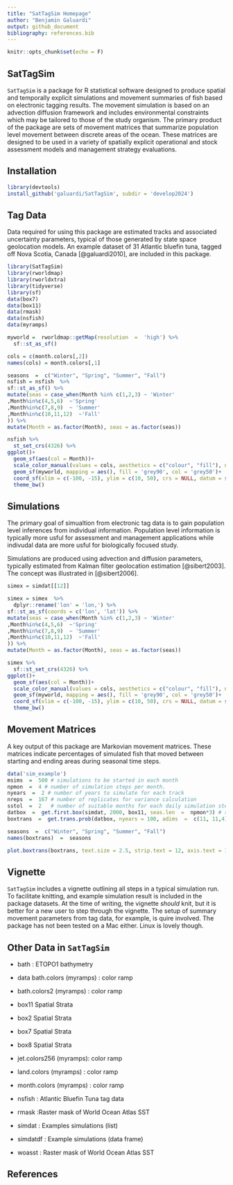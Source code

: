 ```yaml
---
title: "SatTagSim Homepage"
author: "Benjamin Galuardi"
output: github_document
bibliography: references.bib
---
```


```r
knitr::opts_chunk$set(echo = F)
```

## SatTagSim

`SatTagSim` is a package for R statistical software designed to produce spatial and temporally explicit simulations and movement summaries of fish based on electronic tagging results. The movement simulation is based on an advection diffusion framework and includes environmental constraints which may be tailored to those of the study organism. The primary product of the package are sets of movement matrices that summarize population level movement between discrete areas of the ocean. These matrices are designed to be used in a variety of spatially explicit operational and stock assessment models and management strategy evaluations.

## Installation
```r
library(devtools)
install_github('galuardi/SatTagSim', subdir = 'develop2024')

```


## Tag Data

Data required for using this package are estimated tracks and associated uncertainty parameters, typical of those generated by state space geolocation models. An example dataset of 31 Atlantic bluefin tuna, tagged off Nova Scotia, Canada [@galuardi2010], are included in this package.

```r
library(SatTagSim)
library(rworldmap)
library(rworldxtra)
library(tidyverse)
library(sf)
data(box7)
data(box11)
data(rmask)
data(nsfish)
data(myramps)

myworld =  rworldmap::getMap(resolution  =  'high') %>% 
  sf::st_as_sf()

cols = c(month.colors[,2])
names(cols) = month.colors[,1]

seasons  =  c("Winter", "Spring", "Summer", "Fall")
nsfish = nsfish  %>% 
sf::st_as_sf() %>% 
mutate(seas = case_when(Month %in% c(1,2,3) ~ 'Winter'
,Month%in%c(4,5,6)  ~'Spring'
,Month%in%c(7,8,9)  ~ 'Summer'
,Month%in%c(10,11,12)  ~'Fall'
)) %>% 
mutate(Month = as.factor(Month), seas = as.factor(seas))

nsfish %>% 
  st_set_crs(4326) %>% 
ggplot()+
  geom_sf(aes(col = Month))+
  scale_color_manual(values = cols, aesthetics = c("colour", "fill"), na.value = NA)+
  geom_sf(myworld, mapping = aes(), fill = 'grey90', col = 'grey50')+
  coord_sf(xlim = c(-100, -15), ylim = c(10, 50), crs = NULL, datum = sf::st_crs(4326) )+
  theme_bw()
```

## Simulations

The primary goal of simualtion from electronic tag data is to gain population level inferences from individual information. Population level information is typically more usful for assessment and management applications while indivudal data are more usful for biologically focused study.

Simulations are produced using advection and diffusion parameters, typically estimated from Kalman filter geolocation estimation [@sibert2003]. The concept was illustrated in [@sibert2006].

```r
simex = simdat[[12]]

simex = simex  %>% 
  dplyr::rename('lon' = 'lon,') %>% 
sf::st_as_sf(coords = c('lon', 'lat')) %>% 
mutate(seas = case_when(Month %in% c(1,2,3) ~ 'Winter'
,Month%in%c(4,5,6)  ~'Spring'
,Month%in%c(7,8,9)  ~ 'Summer'
,Month%in%c(10,11,12)  ~'Fall'
)) %>% 
mutate(Month = as.factor(Month), seas = as.factor(seas))

simex %>% 
  sf::st_set_crs(4326) %>% 
ggplot()+
  geom_sf(aes(col = Month))+
  scale_color_manual(values = cols, aesthetics = c("colour", "fill"), na.value = NA)+
  geom_sf(myworld, mapping = aes(), fill = 'grey90', col = 'grey50')+
  coord_sf(xlim = c(-100, -15), ylim = c(10, 50), crs = NULL, datum = sf::st_crs(4326) )+
  theme_bw()
```


## Movement Matrices

A key output of this package are Markovian movement matrices. These matrices indicate percentages of simulated fish that moved between starting and ending areas during seasonal time steps.

```r
data('sim_example')
msims  =  500 # simulations to be started in each month
npmon  =  4 # number of simulation steps per month.
nyears  =  2 # number of years to simulate for each track
nreps  =  167 # number of replicates for variance calculation
sstol  =  2   # number of suitable months for each daily simulation step
datbox  =  get.first.box(simdat, 2000, box11, seas.len  =  npmon*3) # season length is number per month*3
boxtrans  =  get.trans.prob(datbox, nyears = 100, adims  =  c(11, 11,4), perc  =  T)

seasons  =  c("Winter", "Spring", "Summer", "Fall")
names(boxtrans)  =  seasons

plot.boxtrans(boxtrans, text.size = 2.5, strip.text = 12, axis.text = 12, text.col = 'black', palette = 'Greens')
```

## Vignette

`SatTagSim` includes a vignette outlining all steps in a typical simulation run. To facilitate knitting, and example simulation result is included in the package datasets. At the time of writing, the vignette *should* knit, but it is better for a new user to step through the vignette. The setup of summary movement parameters from tag data, for example, is quire involved. The package has not been tested on a Mac either. Linux is lovely though.

## Other Data in `SatTagSim`

-   bath : ETOPO1 bathymetry

-   data bath.colors (myramps) : color ramp

-   bath.colors2 (myramps) : color ramp

-   box11 Spatial Strata

-   box2 Spatial Strata

-   box7 Spatial Strata

-   box8 Spatial Strata

-   jet.colors256 (myramps): color ramp

-   land.colors (myramps) : color ramp

-   month.colors (myramps) : color ramp

-   nsfish : Atlantic Bluefin Tuna tag data

-   rmask :Raster mask of World Ocean Atlas SST

-   simdat : Examples simulations (list)

-   simdatdf : Example simulations (data frame)

-   woasst : Raster mask of World Ocean Atlas SST

## References
